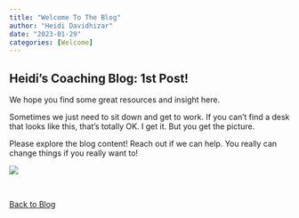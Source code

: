 ```yaml
---
title: "Welcome To The Blog"
author: "Heidi Davidhizar"
date: "2023-01-29"
categories: [Welcome]
---
```


## Heidi's Coaching Blog:  1st Post!

We hope you find some great resources and insight here.

Sometimes we just need to sit down and get to work. If you can't find a desk that looks like this, that's totally OK. I get it. But you get the picture.

Please explore the blog content! Reach out if we can help. You really can change things if you really want to!

![](thumbnail.jpg)

<br>

[Back to Blog](https://betadelta-analytics-research.github.io/website/blog_page.html)

<br>
